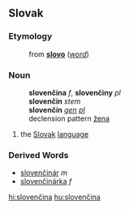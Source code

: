 ==Slovak==
===Etymology===
:from '''[[slovo#Slovak|slovo]]''' (''[[word]]'')
===Noun===
:'''slovenčina''' ''f'', '''slovenčiny''' ''pl''
:'''slovenčin''' ''stem''
:'''slovenčín''' ''[[genitive|gen]] [[plural|pl]]''
:declension pattern [[Slovak declension pattern žena|žena]]
# the [[Slovak]] [[language]]
===Derived Words===
* [[slovenčinár]] ''m''
* [[slovenčinárka]] ''f''

[[hi:slovenčina]]
[[hu:slovenčina]]
